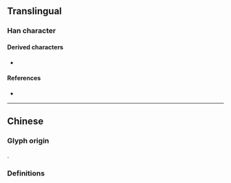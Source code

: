 {{also|垚}}
{{character info}}
==Translingual==

===Han character===
{{Han char|rn=33|rad=士|as=06|sn=9|four=|canj=GGG,XGGG|ids=⿱士⿰士士}}

====Derived characters====
* {{l|mul|[[𰋉]], [[𣕫]]}}

====References====
* {{Han ref|kx=0243.051|dkj=05650|dj=0483.120|hdz=10437.020|uh=58F5|ud=22773}}

----

==Chinese==

===Glyph origin===
{{zh-etym-triple|士|}}.

===Definitions===
{{zh-see|壯|v}}